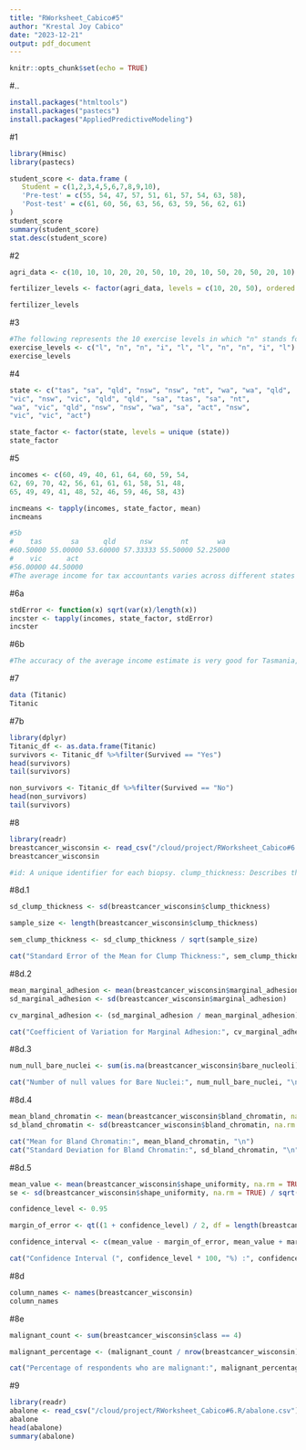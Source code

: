 ```yaml
---
title: "RWorksheet_Cabico#5"
author: "Krestal Joy Cabico"
date: "2023-12-21"
output: pdf_document
---
```


```r
knitr::opts_chunk$set(echo = TRUE)
```

#..
``` r
install.packages("htmltools")
install.packages("pastecs")
install.packages("AppliedPredictiveModeling")
```

#1
``` r

library(Hmisc)
library(pastecs)

student_score <- data.frame (
   Student = c(1,2,3,4,5,6,7,8,9,10),
   'Pre-test' = c(55, 54, 47, 57, 51, 61, 57, 54, 63, 58),
   'Post-test' = c(61, 60, 56, 63, 56, 63, 59, 56, 62, 61)
)
student_score
summary(student_score)
stat.desc(student_score)

```

#2
``` r

agri_data <- c(10, 10, 10, 20, 20, 50, 10, 20, 10, 50, 20, 50, 20, 10)

fertilizer_levels <- factor(agri_data, levels = c(10, 20, 50), ordered = TRUE)

fertilizer_levels

```
#3
``` r
#The following represents the 10 exercise levels in which "n" stands for none, "l" stands for light, and "i" stands for intense.
exercise_levels <- c("l", "n", "n", "i", "l", "l", "n", "n", "i", "l")
exercise_levels
```

#4
``` r
state <- c("tas", "sa", "qld", "nsw", "nsw", "nt", "wa", "wa", "qld",
"vic", "nsw", "vic", "qld", "qld", "sa", "tas", "sa", "nt",
"wa", "vic", "qld", "nsw", "nsw", "wa", "sa", "act", "nsw",
"vic", "vic", "act")

state_factor <- factor(state, levels = unique (state))
state_factor
```

#5
``` r
incomes <- c(60, 49, 40, 61, 64, 60, 59, 54,
62, 69, 70, 42, 56, 61, 61, 61, 58, 51, 48,
65, 49, 49, 41, 48, 52, 46, 59, 46, 58, 43)

incmeans <- tapply(incomes, state_factor, mean)
incmeans

#5b
#    tas       sa      qld      nsw       nt       wa
#60.50000 55.00000 53.60000 57.33333 55.50000 52.25000
#    vic      act
#56.00000 44.50000
#The average income for tax accountants varies across different states in Australia. In Tasmania, tax accountants earn approximately $60,500, while in South Australia, the average income is $55,000. Tax accountants in Queensland have an average income of around $53,600, and in New South Wales, the average income is approximately $57,333. In the Northern Territory, tax accountants earn an average income of $55,500, while in Western Australia, the average is around $52,250. Tax accountants in Victoria have an average income of $56,000, and in the Australian Capital Territory, the average income is $44,500.
```

#6a
``` r
stdError <- function(x) sqrt(var(x)/length(x))
incster <- tapply(incomes, state_factor, stdError)
incster
```

#6b
``` r
#The accuracy of the average income estimate is very good for Tasmania, with a small standard error of about $0.50. In South Australia, there is a moderate level of uncertainty in the average income estimate, reflected in a standard error of around $2.74. Queensland's average income estimate has a higher level of uncertainty, indicated by a standard error of about $4.11. New South Wales has a significant level of uncertainty in the average income estimate, with a standard error of approximately $4.31. The Northern Territory has a notable level of uncertainty in the average income estimate, with a standard error of around $4.50. In Western Australia, the average income estimate shows a moderate level of uncertainty, with a standard error of about $2.66. Victoria's average income estimate has a larger degree of uncertainty, as shown by a standard error of approximately $5.24. The Australian Capital Territory, like Tasmania, has a very good level of precision in the average income estimate, with a standard error of about $1.50.
```

#7
``` r
data (Titanic)
Titanic
```

#7b
``` r
library(dplyr)
Titanic_df <- as.data.frame(Titanic)
survivors <- Titanic_df %>%filter(Survived == "Yes")
head(survivors)
tail(survivors)

non_survivors <- Titanic_df %>%filter(Survived == "No")
head(non_survivors)
tail(survivors)
```

#8
``` r
library(readr)
breastcancer_wisconsin <- read_csv("/cloud/project/RWorksheet_Cabico#6.R/breastcancer_wisconsin.csv", show_col_types = FALSE)
breastcancer_wisconsin

#id: A unique identifier for each biopsy. clump_thickness: Describes the thickness of the clumps in the cells. size_uniformity: Represents the uniformity of cell size. shape_uniformity: Reflects the uniformity of cell shape. marginal_adhesion: Indicates how cells adhere to each other at the periphery. epithelial_size: Describes the size of epithelial cells. bare_nucleoli: Represents the number of nuclei that are not surrounded by cytoplasm. bland_chromatin: Describes the uniformity of chromatin distribution. normal_nucleoli: Represents the normality of nucleoli. mitoses: Indicates the number of mitoses observed. class: The target variable, where 2 typically indicates benign (non-cancerous) samples, and 4 indicates malignant (cancerous) samples.
```
#8d.1
``` r
sd_clump_thickness <- sd(breastcancer_wisconsin$clump_thickness)

sample_size <- length(breastcancer_wisconsin$clump_thickness)

sem_clump_thickness <- sd_clump_thickness / sqrt(sample_size)

cat("Standard Error of the Mean for Clump Thickness:", sem_clump_thickness, "\n")

```

#8d.2
``` r
mean_marginal_adhesion <- mean(breastcancer_wisconsin$marginal_adhesion)
sd_marginal_adhesion <- sd(breastcancer_wisconsin$marginal_adhesion)

cv_marginal_adhesion <- (sd_marginal_adhesion / mean_marginal_adhesion) * 100

cat("Coefficient of Variation for Marginal Adhesion:", cv_marginal_adhesion, "%\n")

```
#8d.3
``` r
num_null_bare_nuclei <- sum(is.na(breastcancer_wisconsin$bare_nucleoli))

cat("Number of null values for Bare Nuclei:", num_null_bare_nuclei, "\n")

```

#8d.4
``` r
mean_bland_chromatin <- mean(breastcancer_wisconsin$bland_chromatin, na.rm = TRUE)
sd_bland_chromatin <- sd(breastcancer_wisconsin$bland_chromatin, na.rm = TRUE)

cat("Mean for Bland Chromatin:", mean_bland_chromatin, "\n")
cat("Standard Deviation for Bland Chromatin:", sd_bland_chromatin, "\n")

```

#8d.5
``` r
mean_value <- mean(breastcancer_wisconsin$shape_uniformity, na.rm = TRUE)
se <- sd(breastcancer_wisconsin$shape_uniformity, na.rm = TRUE) / sqrt(length(breastcancer_wisconsin$shape_uniformity))

confidence_level <- 0.95

margin_of_error <- qt((1 + confidence_level) / 2, df = length(breastcancer_wisconsin$shape_uniformity) - 1) * se

confidence_interval <- c(mean_value - margin_of_error, mean_value + margin_of_error)

cat("Confidence Interval (", confidence_level * 100, "%) :", confidence_interval, "\n")

```

#8d
``` r
column_names <- names(breastcancer_wisconsin)
column_names
```

#8e
``` r
malignant_count <- sum(breastcancer_wisconsin$class == 4)

malignant_percentage <- (malignant_count / nrow(breastcancer_wisconsin)) * 100

cat("Percentage of respondents who are malignant:", malignant_percentage, "%\n")

```
#9
```r
library(readr)
abalone <- read_csv("/cloud/project/RWorksheet_Cabico#6.R/abalone.csv")
abalone
head(abalone)
summary(abalone)
```

